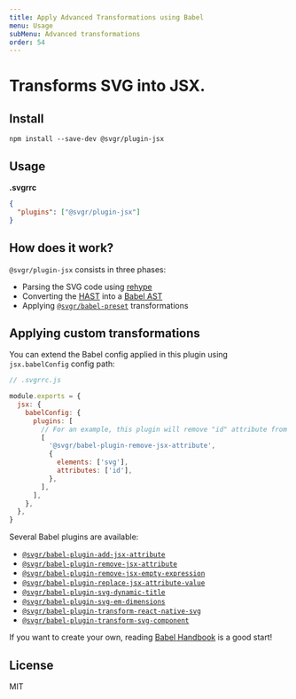 ```yaml
---
title: Apply Advanced Transformations using Babel
menu: Usage
subMenu: Advanced transformations
order: 54
---
```


# Transforms SVG into JSX.

## Install

```
npm install --save-dev @svgr/plugin-jsx
```

## Usage

**.svgrrc**

```json
{
  "plugins": ["@svgr/plugin-jsx"]
}
```

## How does it work?

`@svgr/plugin-jsx` consists in three phases:

- Parsing the SVG code using [rehype](https://github.com/rehypejs/rehype)
- Converting the [HAST](https://github.com/syntax-tree/hast) into a [Babel AST](https://github.com/babel/babel/blob/master/packages/babel-parser/ast/spec.md)
- Applying [`@svgr/babel-preset`](../babel-preset/README.md) transformations

## Applying custom transformations

You can extend the Babel config applied in this plugin using `jsx.babelConfig` config path:

```js
// .svgrrc.js

module.exports = {
  jsx: {
    babelConfig: {
      plugins: [
        // For an example, this plugin will remove "id" attribute from "svg" tag
        [
          '@svgr/babel-plugin-remove-jsx-attribute',
          {
            elements: ['svg'],
            attributes: ['id'],
          },
        ],
      ],
    },
  },
}
```

Several Babel plugins are available:

- [`@svgr/babel-plugin-add-jsx-attribute`](https://github.com/smooth-code/svgr/blob/master/packages/babel-plugin-add-jsx-attribute/README.md)
- [`@svgr/babel-plugin-remove-jsx-attribute`](https://github.com/smooth-code/svgr/blob/master/packages/babel-plugin-remove-jsx-attribute/README.md)
- [`@svgr/babel-plugin-remove-jsx-empty-expression`](https://github.com/smooth-code/svgr/blob/master/packages/babel-plugin-remove-jsx-empty-expression/README.md)
- [`@svgr/babel-plugin-replace-jsx-attribute-value`](https://github.com/smooth-code/svgr/blob/master/packages/babel-plugin-replace-jsx-attribute-value/README.md)
- [`@svgr/babel-plugin-svg-dynamic-title`](https://github.com/smooth-code/svgr/blob/master/packages/babel-plugin-svg-dynamic-title/README.md)
- [`@svgr/babel-plugin-svg-em-dimensions`](https://github.com/smooth-code/svgr/blob/master/packages/babel-plugin-svg-em-dimensions/README.md)
- [`@svgr/babel-plugin-transform-react-native-svg`](https://github.com/smooth-code/svgr/blob/master/packages/babel-plugin-transform-react-native-svg/README.md)
- [`@svgr/babel-plugin-transform-svg-component`](https://github.com/smooth-code/svgr/blob/master/packages/babel-plugin-transform-svg-component/README.md)

If you want to create your own, reading [Babel Handbook](https://github.com/jamiebuilds/babel-handbook/blob/master/translations/en/plugin-handbook.md) is a good start!

## License

MIT
